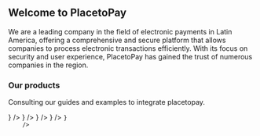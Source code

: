 

<HeroPattern />

## Welcome to PlacetoPay

We are a leading company in the field of electronic payments in Latin America, offering a comprehensive and secure platform that allows companies to process electronic transactions efficiently. With its focus on security and user experience, PlacetoPay has gained the trust of numerous companies in the region.

### Our products

Consulting our guides and examples to integrate placetopay.

<div className="not-prose grid grid-cols-1 gap-8 border-gray-900/5 dark:border-white/5 sm:grid-cols-2">
    <ItemList
        name="Web Checkout"
        description="Page of payments predesigned and optimized to increase the conversion rate of your business"
        href={localizePath("/checkout")}
        action="See the docs"
        icon={() => <MonitorMobbile variant="TwoTone" />}
    />
    <ItemList
        name="Gateway"
        description="Use the PlacetoPay payment services in your own applications and platforms"
        href={localizePath("/gateway")}
        action="See the docs"
        icon={() => <Simcard variant="TwoTone" />}
    />
    <ItemList
        name="3DS Server"
        description="Security protocol used in the online payment industry to perform additional authentications for credit and debit card transactions."
        href={localizePath("/three-d-s-server")}
        action="View documentation"
        icon={() => <Activity variant="TwoTone" />}
    />
    <ItemList
        name="Token Requestor"
        description="Public tokenization service with Visa and Mastercard brands."
        href={localizePath("/token-requestor")}
        action="View documentation"
        icon={() => <SecurityCard variant="TwoTone" />}
    />
    <ItemList
        name="Pinpad SDK"
        description="SDK to manage the pinpad field in your applications."
        href={localizePath("/sdks/pinpad")}
        action="View documentation"
        icon={() => <Code variant="TwoTone" />}
    />
</div>
